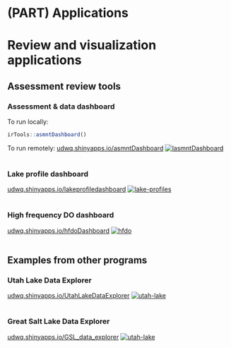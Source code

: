 # (PART) Applications {-}


# Review and visualization applications

## Assessment review tools

### Assessment & data dashboard
To run locally:
```r
irTools::asmntDashboard()
```
To run remotely:
[udwq.shinyapps.io/asmntDashboard](https://udwq.shinyapps.io/asmntDashboard/)
[![lasmntDashboard](99-other-files/images/asmntDashboard.PNG)](https://udwq.shinyapps.io/asmntDashboard/)
<br><br>


### Lake profile dashboard
[udwq.shinyapps.io/lakeprofiledashboard](https://udwq.shinyapps.io/lakeprofiledashboard/)
[![lake-profiles](99-other-files/images/lake-profiles.PNG)](https://udwq.shinyapps.io/lakeprofiledashboard/)
<br><br>

### High frequency DO dashboard
[udwq.shinyapps.io/hfdoDashboard](https://udwq.shinyapps.io/hfdoDashboard/)
[![hfdo](99-other-files/images/hfdo.PNG)](https://udwq.shinyapps.io/hfdoDashboard/)
<br><br>

## Examples from other programs
### Utah Lake Data Explorer
[udwq.shinyapps.io/UtahLakeDataExplorer](https://udwq.shinyapps.io/UtahLakeDataExplorer/)
[![utah-lake](99-other-files/images/utah-lake.PNG)](https://udwq.shinyapps.io/UtahLakeDataExplorer/)
<br><br>

### Great Salt Lake Data Explorer
[udwq.shinyapps.io/GSL_data_explorer](https://udwq.shinyapps.io/GSL_data_explorer/)
[![utah-lake](99-other-files/images/gsl.PNG)](https://udwq.shinyapps.io/GSL_data_explorer/)
<br><br>



